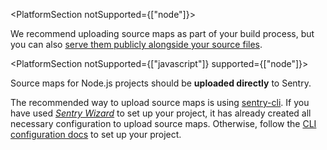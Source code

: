 <PlatformSection notSupported={["node"]}>

We recommend uploading source maps as part of your build process, but you can also [serve them publicly alongside your source files](../hosting-publicly/).

</PlatformSection>

<PlatformSection notSupported={["javascript"]} supported={["node"]}>

Source maps for Node.js projects should be **uploaded directly** to Sentry.

</PlatformSection>

<Note>

The recommended way to upload source maps is using [sentry-cli](/product/cli/). If you have used [_Sentry Wizard_](https://github.com/getsentry/sentry-wizard) to set up your project, it has already created all necessary configuration to upload source maps. Otherwise, follow the [CLI configuration docs](/product/cli/configuration/) to set up your project.

</Note>
